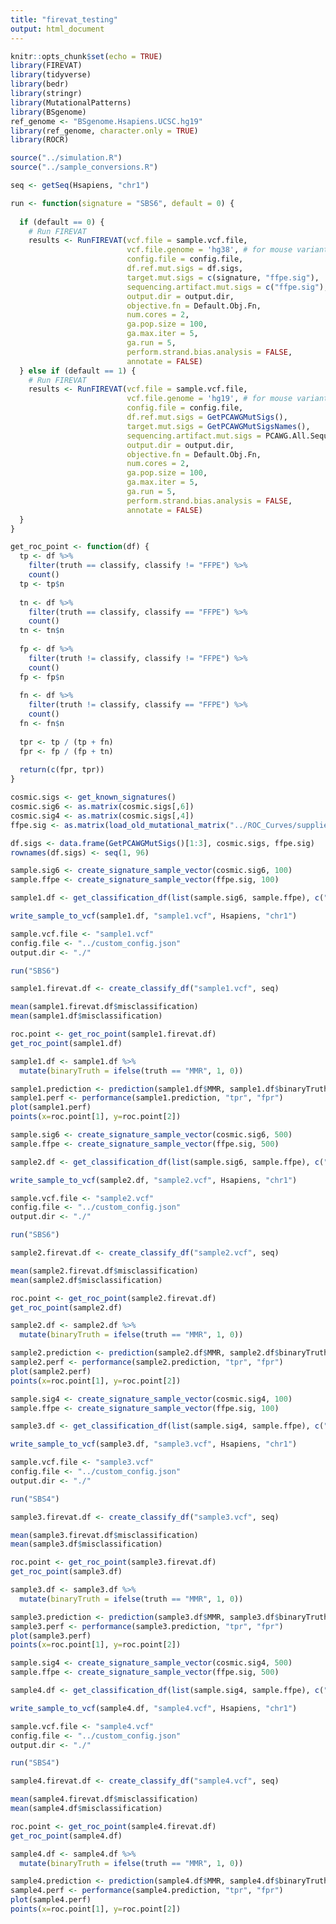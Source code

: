```yaml
---
title: "firevat_testing"
output: html_document
---
```


```r
knitr::opts_chunk$set(echo = TRUE)
library(FIREVAT)
library(tidyverse)
library(bedr)
library(stringr)
library(MutationalPatterns)
library(BSgenome)
ref_genome <- "BSgenome.Hsapiens.UCSC.hg19"
library(ref_genome, character.only = TRUE)
library(ROCR)

source("../simulation.R")
source("../sample_conversions.R")

seq <- getSeq(Hsapiens, "chr1")
```

```r
run <- function(signature = "SBS6", default = 0) {
  
  if (default == 0) {
    # Run FIREVAT
    results <- RunFIREVAT(vcf.file = sample.vcf.file,
                          vcf.file.genome = 'hg38', # for mouse variants: 'mm10'
                          config.file = config.file,
                          df.ref.mut.sigs = df.sigs,
                          target.mut.sigs = c(signature, "ffpe.sig"),
                          sequencing.artifact.mut.sigs = c("ffpe.sig"),
                          output.dir = output.dir,
                          objective.fn = Default.Obj.Fn,
                          num.cores = 2,
                          ga.pop.size = 100,
                          ga.max.iter = 5,
                          ga.run = 5,
                          perform.strand.bias.analysis = FALSE,
                          annotate = FALSE)
  } else if (default == 1) {
    # Run FIREVAT
    results <- RunFIREVAT(vcf.file = sample.vcf.file,
                          vcf.file.genome = 'hg19', # for mouse variants: 'mm10'
                          config.file = config.file,
                          df.ref.mut.sigs = GetPCAWGMutSigs(),
                          target.mut.sigs = GetPCAWGMutSigsNames(),
                          sequencing.artifact.mut.sigs = PCAWG.All.Sequencing.Artifact.Signatures,
                          output.dir = output.dir,
                          objective.fn = Default.Obj.Fn,
                          num.cores = 2,
                          ga.pop.size = 100,
                          ga.max.iter = 5,
                          ga.run = 5,
                          perform.strand.bias.analysis = FALSE,
                          annotate = FALSE)
  }
}

get_roc_point <- function(df) {
  tp <- df %>%
    filter(truth == classify, classify != "FFPE") %>%
    count()
  tp <- tp$n
  
  tn <- df %>%
    filter(truth == classify, classify == "FFPE") %>%
    count()
  tn <- tn$n
  
  fp <- df %>%
    filter(truth != classify, classify != "FFPE") %>%
    count()
  fp <- fp$n
  
  fn <- df %>%
    filter(truth != classify, classify == "FFPE") %>%
    count()
  fn <- fn$n
  
  tpr <- tp / (tp + fn)
  fpr <- fp / (fp + tn)
  
  return(c(fpr, tpr))
}
```

```r
cosmic.sigs <- get_known_signatures()
cosmic.sig6 <- as.matrix(cosmic.sigs[,6])
cosmic.sig4 <- as.matrix(cosmic.sigs[,4])
ffpe.sig <- as.matrix(load_old_mutational_matrix("../ROC_Curves/supplied_results/ffpe.signature.txt", "../supplied_results/mut_sig.order.txt")) # Doesn't work

df.sigs <- data.frame(GetPCAWGMutSigs()[1:3], cosmic.sigs, ffpe.sig)
rownames(df.sigs) <- seq(1, 96)
```


```r
sample.sig6 <- create_signature_sample_vector(cosmic.sig6, 100)
sample.ffpe <- create_signature_sample_vector(ffpe.sig, 100)

sample1.df <- get_classification_df(list(sample.sig6, sample.ffpe), c("MMR", "FFPE"), list(cosmic.sig6, ffpe.sig))

write_sample_to_vcf(sample1.df, "sample1.vcf", Hsapiens, "chr1")

sample.vcf.file <- "sample1.vcf"
config.file <- "../custom_config.json"
output.dir <- "./"

run("SBS6")
```

```r
sample1.firevat.df <- create_classify_df("sample1.vcf", seq)

mean(sample1.firevat.df$misclassification)
mean(sample1.df$misclassification)

roc.point <- get_roc_point(sample1.firevat.df)
get_roc_point(sample1.df)

sample1.df <- sample1.df %>%
  mutate(binaryTruth = ifelse(truth == "MMR", 1, 0))

sample1.prediction <- prediction(sample1.df$MMR, sample1.df$binaryTruth)
sample1.perf <- performance(sample1.prediction, "tpr", "fpr")
plot(sample1.perf)
points(x=roc.point[1], y=roc.point[2])
```

```r
sample.sig6 <- create_signature_sample_vector(cosmic.sig6, 500)
sample.ffpe <- create_signature_sample_vector(ffpe.sig, 500)

sample2.df <- get_classification_df(list(sample.sig6, sample.ffpe), c("MMR", "FFPE"), list(cosmic.sig6, ffpe.sig))

write_sample_to_vcf(sample2.df, "sample2.vcf", Hsapiens, "chr1")

sample.vcf.file <- "sample2.vcf"
config.file <- "../custom_config.json"
output.dir <- "./"

run("SBS6")
```

```r
sample2.firevat.df <- create_classify_df("sample2.vcf", seq)

mean(sample2.firevat.df$misclassification)
mean(sample2.df$misclassification)

roc.point <- get_roc_point(sample2.firevat.df)
get_roc_point(sample2.df)

sample2.df <- sample2.df %>%
  mutate(binaryTruth = ifelse(truth == "MMR", 1, 0))

sample2.prediction <- prediction(sample2.df$MMR, sample2.df$binaryTruth)
sample2.perf <- performance(sample2.prediction, "tpr", "fpr")
plot(sample2.perf)
points(x=roc.point[1], y=roc.point[2])
```

```r
sample.sig4 <- create_signature_sample_vector(cosmic.sig4, 100)
sample.ffpe <- create_signature_sample_vector(ffpe.sig, 100)

sample3.df <- get_classification_df(list(sample.sig4, sample.ffpe), c("MMR", "FFPE"), list(cosmic.sig4, ffpe.sig))

write_sample_to_vcf(sample3.df, "sample3.vcf", Hsapiens, "chr1")

sample.vcf.file <- "sample3.vcf"
config.file <- "../custom_config.json"
output.dir <- "./"

run("SBS4")
```

```r
sample3.firevat.df <- create_classify_df("sample3.vcf", seq)

mean(sample3.firevat.df$misclassification)
mean(sample3.df$misclassification)

roc.point <- get_roc_point(sample3.firevat.df)
get_roc_point(sample3.df)

sample3.df <- sample3.df %>%
  mutate(binaryTruth = ifelse(truth == "MMR", 1, 0))

sample3.prediction <- prediction(sample3.df$MMR, sample3.df$binaryTruth)
sample3.perf <- performance(sample3.prediction, "tpr", "fpr")
plot(sample3.perf)
points(x=roc.point[1], y=roc.point[2])
```

```r
sample.sig4 <- create_signature_sample_vector(cosmic.sig4, 500)
sample.ffpe <- create_signature_sample_vector(ffpe.sig, 500)

sample4.df <- get_classification_df(list(sample.sig4, sample.ffpe), c("MMR", "FFPE"), list(cosmic.sig4, ffpe.sig))

write_sample_to_vcf(sample4.df, "sample4.vcf", Hsapiens, "chr1")

sample.vcf.file <- "sample4.vcf"
config.file <- "../custom_config.json"
output.dir <- "./"

run("SBS4")
```

```r
sample4.firevat.df <- create_classify_df("sample4.vcf", seq)

mean(sample4.firevat.df$misclassification)
mean(sample4.df$misclassification)

roc.point <- get_roc_point(sample4.firevat.df)
get_roc_point(sample4.df)

sample4.df <- sample4.df %>%
  mutate(binaryTruth = ifelse(truth == "MMR", 1, 0))

sample4.prediction <- prediction(sample4.df$MMR, sample4.df$binaryTruth)
sample4.perf <- performance(sample4.prediction, "tpr", "fpr")
plot(sample4.perf)
points(x=roc.point[1], y=roc.point[2])
```












